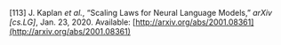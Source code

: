 \[113\]	J. Kaplan *et al.*, “Scaling Laws for Neural Language Models,” *arXiv \[cs.LG\]*, Jan. 23, 2020\. Available: [http://arxiv.org/abs/2001.08361](http://arxiv.org/abs/2001.08361)